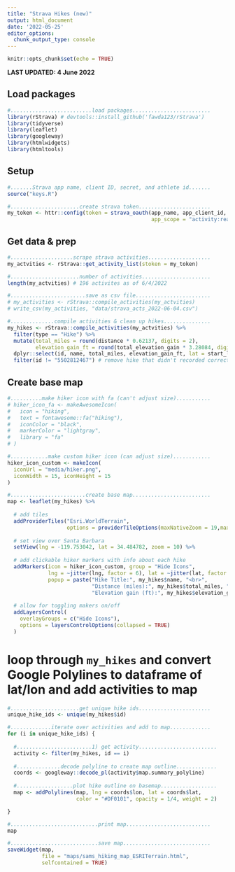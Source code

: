 ```yaml
---
title: "Strava Hikes (new)"
output: html_document
date: '2022-05-25'
editor_options: 
  chunk_output_type: console
---
```


```r
knitr::opts_chunk$set(echo = TRUE)
```

**LAST UPDATED: 4 June 2022**

## Load packages
```r
#..........................load packages.........................
library(rStrava) # devtools::install_github('fawda123/rStrava')
library(tidyverse)
library(leaflet)
library(googleway)
library(htmlwidgets)
library(htmltools)
```

## Setup
```r
#.......Strava app name, client ID, secret, and athlete id.......
source("keys.R")

#......................create strava token.......................
my_token <- httr::config(token = strava_oauth(app_name, app_client_id, app_secret,
                                              app_scope = "activity:read_all"))
```

## Get data & prep
```r
#....................scrape strava activities....................
my_actvities <- rStrava::get_activity_list(stoken = my_token)

#......................number of activities......................
length(my_actvities) # 196 activites as of 6/4/2022

#........................save as csv file........................
# my_activities <- rStrava::compile_activities(my_actvities)
# write_csv(my_activities, "data/strava_acts_2022-06-04.csv")

#..............compile activities & clean up hikes...............
my_hikes <- rStrava::compile_activities(my_actvities) %>% 
  filter(type == "Hike") %>% 
  mutate(total_miles = round(distance * 0.62137, digits = 2),
         elevation_gain_ft = round(total_elevation_gain * 3.28084, digits = 2)) %>% 
  dplyr::select(id, name, total_miles, elevation_gain_ft, lat = start_latlng1, lng = start_latlng2, map.summary_polyline) %>%
  filter(id != "5502812467") # remove hike that didn't recorded correctly
```

## Create base map
```r
#..........make hiker icon with fa (can't adjust size)...........
# hiker_icon_fa <- makeAwesomeIcon(
#   icon = "hiking",
#   text = fontawesome::fa("hiking"),
#   iconColor = "black",
#   markerColor = "lightgray",
#   library = "fa"
# )

#............make custom hiker icon (can adjust size)............
hiker_icon_custom <- makeIcon(
  iconUrl = "media/hiker.png",
  iconWidth = 15, iconHeight = 15
)

#........................create base map.........................
map <- leaflet(my_hikes) %>% 
  
  # add tiles
  addProviderTiles("Esri.WorldTerrain", 
                   options = providerTileOptions(maxNativeZoom = 19,maxZoom = 100)) %>%
  
  # set view over Santa Barbara 
  setView(lng = -119.753042, lat = 34.484782, zoom = 10) %>% 
  
  # add clickable hiker markers with info about each hike
  addMarkers(icon = hiker_icon_custom, group = "Hide Icons",
             lng = ~jitter(lng, factor = 6), lat = ~jitter(lat, factor = 6),
             popup = paste("Hike Title:", my_hikes$name, "<br>",
                           "Distance (miles):", my_hikes$total_miles, "<br>",
                           "Elevation gain (ft):", my_hikes$elevation_gain_ft)) %>% 
  
  # allow for toggling makers on/off
  addLayersControl(
    overlayGroups = c("Hide Icons"),
    options = layersControlOptions(collapsed = TRUE)
  )
```

# loop through `my_hikes` and convert Google Polylines to dataframe of lat/lon and add activities to map
```r
#......................get unique hike ids.......................
unique_hike_ids <- unique(my_hikes$id)

#.............iterate over activities and add to map.............
for (i in unique_hike_ids) {
  
  #........................1) get activity.........................
  activity <- filter(my_hikes, id == i)
  
  #..............decode polyline to create map outline.............
  coords <- googleway::decode_pl(activity$map.summary_polyline)
  
  #..................plot hike outline on basemap..................
  map <- addPolylines(map, lng = coords$lon, lat = coords$lat,
                      color = "#DF0101", opacity = 1/4, weight = 2)

}

#............................print map...........................
map

#............................save map............................
saveWidget(map, 
           file = "maps/sams_hiking_map_ESRITerrain.html",
           selfcontained = TRUE)
```

